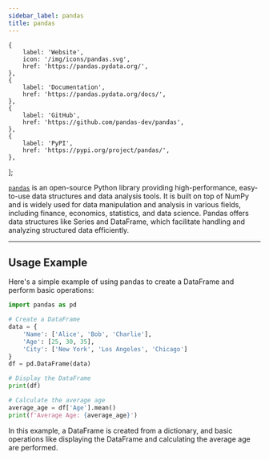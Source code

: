 ```yaml
---
sidebar_label: pandas
title: pandas
---
```



    {
        label: 'Website',
        icon: '/img/icons/pandas.svg',
        href: 'https://pandas.pydata.org/',
    },
    {
        label: 'Documentation',
        href: 'https://pandas.pydata.org/docs/',
    },
    {
        label: 'GitHub',
        href: 'https://github.com/pandas-dev/pandas',
    },
    {
        label: 'PyPI',
        href: 'https://pypi.org/project/pandas/',
    },
];

<ToolTags toolName="pandas" />

<ToolLinks links={links} />

[`pandas`](https://pandas.pydata.org/) is an open-source Python library providing high-performance, easy-to-use data structures and data analysis tools. It is built on top of NumPy and is widely used for data manipulation and analysis in various fields, including finance, economics, statistics, and data science. Pandas offers data structures like Series and DataFrame, which facilitate handling and analyzing structured data efficiently.

---

## Usage Example

Here's a simple example of using pandas to create a DataFrame and perform basic operations:

```python
import pandas as pd

# Create a DataFrame
data = {
    'Name': ['Alice', 'Bob', 'Charlie'],
    'Age': [25, 30, 35],
    'City': ['New York', 'Los Angeles', 'Chicago']
}
df = pd.DataFrame(data)

# Display the DataFrame
print(df)

# Calculate the average age
average_age = df['Age'].mean()
print(f'Average Age: {average_age}')
```

In this example, a DataFrame is created from a dictionary, and basic operations like displaying the DataFrame and calculating the average age are performed.
